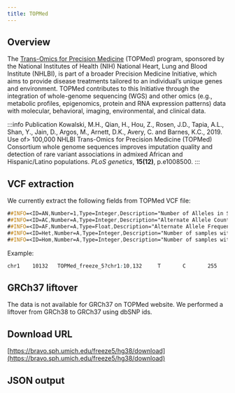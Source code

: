 ```yaml
---
title: TOPMed
---
```



## Overview

The [Trans-Omics for Precision Medicine](https://www.nhlbi.nih.gov/science/trans-omics-precision-medicine-topmed-program) (TOPMed) program, sponsored by the National Institutes of Health (NIH) National Heart, Lung and Blood Institute (NHLBI), is part of a broader Precision Medicine Initiative, which aims to provide disease treatments tailored to an individual’s unique genes and environment. TOPMed contributes to this Initiative through the integration of whole-genome sequencing (WGS) and other omics (e.g., metabolic profiles, epigenomics, protein and RNA expression patterns) data with molecular, behavioral, imaging, environmental, and clinical data.

:::info Publication
Kowalski, M.H., Qian, H., Hou, Z., Rosen, J.D., Tapia, A.L., Shan, Y., Jain, D., Argos, M., Arnett, D.K., Avery, C. and Barnes, K.C., 2019. Use of> 100,000 NHLBI Trans-Omics for Precision Medicine (TOPMed) Consortium whole genome sequences improves imputation quality and detection of rare variant associations in admixed African and Hispanic/Latino populations. *PLoS genetics*, **15(12)**, p.e1008500.
:::

## VCF extraction

We currently extract the following fields from TOPMed VCF file:

```scss
##INFO=<ID=AN,Number=1,Type=Integer,Description="Number of Alleles in Samples with Coverage">
##INFO=<ID=AC,Number=A,Type=Integer,Description="Alternate Allele Counts in Samples with Coverage">
##INFO=<ID=AF,Number=A,Type=Float,Description="Alternate Allele Frequencies">
##INFO=<ID=Het,Number=A,Type=Integer,Description="Number of samples with heterozygous genotype calls">
##INFO=<ID=Hom,Number=A,Type=Integer,Description="Number of samples with homozygous alternate genotype calls">
```

Example:

```scss
chr1    10132   TOPMed_freeze_5?chr1:10,132     T       C       255     SVM     VRT=1;NS=62784;AN=125568;AC=32;AF=0.000254842;Het=32;Hom=0      NA:FRQ  125568:0.000254842
```

## GRCh37 liftover

The data is not available for GRCh37 on TOPMed website. We performed a liftover from GRCh38 to GRCh37 using dbSNP ids.

## Download URL

[https://bravo.sph.umich.edu/freeze5/hg38/download](https://bravo.sph.umich.edu/freeze5/hg38/download)

## JSON output

<JSON />